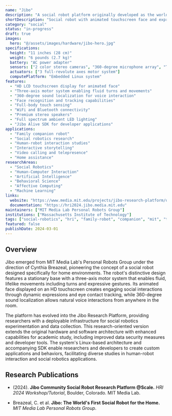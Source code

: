 ```yaml
---
name: "Jibo"
description: "A social robot platform originally developed as the world's first commercial social robot for the home. Features an expressive animated face on a touchscreen display, three-axis motor system for fluid movement, and interactive capabilities for family engagement."
shortDescription: "Social robot with animated touchscreen face and expressive movement"
category: "social"
status: "in-progress"
draft: true
images:
  hero: "@/assets/images/hardware/jibo-hero.jpg"
specifications:
  height: "11 inches (28 cm)"
  weight: "6 pounds (2.7 kg)"
  battery: "AC power adapter"
  sensors: ["2 color stereo cameras", "360-degree microphone array", "Touch sensors"]
  actuators: ["3 full-revolute axes motor system"]
  computePlatform: "Embedded Linux system"
features:
  - "HD LCD touchscreen display for animated face"
  - "Three-axis motor system enabling fluid turns and movements"
  - "360-degree sound localization for voice interaction"
  - "Face recognition and tracking capabilities"
  - "Full-body touch sensing"
  - "WiFi and Bluetooth connectivity"
  - "Premium stereo speakers"
  - "Full spectrum ambient LED lighting"
  - "Jibo Alive SDK for developer applications"
applications:
  - "Family companion robot"
  - "Social robotics research"
  - "Human-robot interaction studies"
  - "Interactive storytelling"
  - "Video calling and telepresence"
  - "Home assistance"
researchAreas:
  - "Social Robotics"
  - "Human-Computer Interaction"
  - "Artificial Intelligence"
  - "Behavioral Science"
  - "Affective Computing"
  - "Machine Learning"
links:
  website: "https://www.media.mit.edu/projects/jibo-research-platform/overview/"
  documentation: "https://hri2024.jibo.media.mit.edu"
maintainers: ["MIT Media Lab Personal Robots Group"]
institutions: ["Massachusetts Institute of Technology"]
tags: ["social-robotics", "hri", "family-robot", "companion", "mit", "touchscreen", "expressive"]
featured: false
publishDate: 2024-03-01
---
```


## Overview

Jibo emerged from MIT Media Lab's Personal Robots Group under the direction of Cynthia Breazeal, pioneering the concept of a social robot designed specifically for home environments. The robot's distinctive design features a stationary base with a three-axis motor system that enables fluid, lifelike movements including turns and expressive gestures. Its animated face displayed on an HD touchscreen creates engaging social interactions through dynamic expressions and eye contact tracking, while 360-degree sound localization allows natural voice interactions from anywhere in the room.

The platform has evolved into the Jibo Research Platform, providing researchers with a deployable infrastructure for social robotics experimentation and data collection. This research-oriented version extends the original hardware and software architecture with enhanced capabilities for academic study, including improved data security measures and developer tools. The system's Linux-based architecture and accompanying SDK enable researchers and developers to create custom applications and behaviors, facilitating diverse studies in human-robot interaction and social robotics applications.

## Research Publications

- (2024). **Jibo Community Social Robot Research Platform @Scale.** *HRI 2024 Workshop/Tutorial*, Boulder, Colorado. MIT Media Lab.

- Breazeal, C. et al. **Jibo: The World's First Social Robot for the Home.** *MIT Media Lab Personal Robots Group*.
